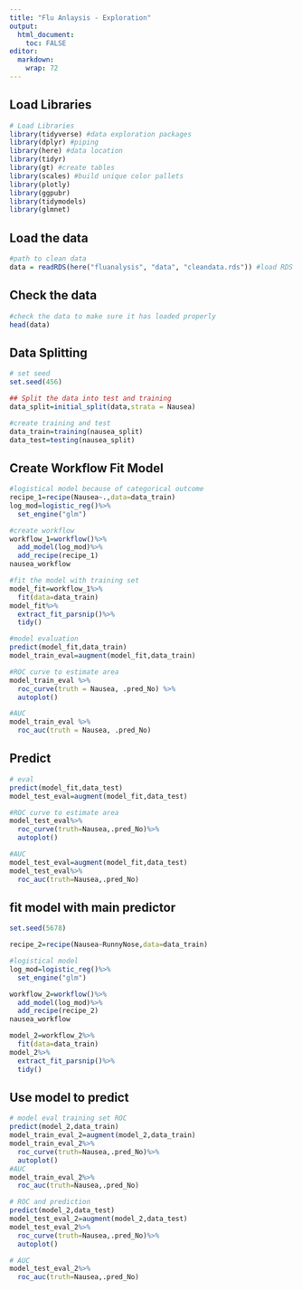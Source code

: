 ```yaml
---
title: "Flu Anlaysis - Exploration"
output:
  html_document:
    toc: FALSE
editor: 
  markdown: 
    wrap: 72
---
```


## Load Libraries

```r
# Load Libraries
library(tidyverse) #data exploration packages
library(dplyr) #piping
library(here) #data location
library(tidyr)
library(gt) #create tables 
library(scales) #build unique color pallets
library(plotly)
library(ggpubr)
library(tidymodels)
library(glmnet)

```

## Load the data

```r
#path to clean data
data = readRDS(here("fluanalysis", "data", "cleandata.rds")) #load RDS file
```

## Check the data

```r
#check the data to make sure it has loaded properly
head(data)
```
## Data Splitting 
```r
# set seed 
set.seed(456)

## Split the data into test and training
data_split=initial_split(data,strata = Nausea)

#create training and test
data_train=training(nausea_split)
data_test=testing(nausea_split)
```


## Create Workflow Fit Model

```r
#logistical model because of categorical outcome
recipe_1=recipe(Nausea~.,data=data_train)
log_mod=logistic_reg()%>%
  set_engine("glm")
```

```r
#create workflow
workflow_1=workflow()%>%
  add_model(log_mod)%>%
  add_recipe(recipe_1)
nausea_workflow

#fit the model with training set
model_fit=workflow_1%>%
  fit(data=data_train)
model_fit%>%
  extract_fit_parsnip()%>%
  tidy()
```


```r
#model evaluation
predict(model_fit,data_train)
model_train_eval=augment(model_fit,data_train)
```

```r
#ROC curve to estimate area
model_train_eval %>% 
  roc_curve(truth = Nausea, .pred_No) %>%
  autoplot()

#AUC
model_train_eval %>%
  roc_auc(truth = Nausea, .pred_No)
```


## Predict 
```r

# eval
predict(model_fit,data_test)
model_test_eval=augment(model_fit,data_test)

#ROC curve to estimate area
model_test_eval%>%
  roc_curve(truth=Nausea,.pred_No)%>%
  autoplot()

#AUC
model_test_eval=augment(model_fit,data_test)
model_test_eval%>%
  roc_auc(truth=Nausea,.pred_No)
```


## fit model with main predictor
```r
set.seed(5678)

recipe_2=recipe(Nausea~RunnyNose,data=data_train)

#logistical model
log_mod=logistic_reg()%>%
  set_engine("glm")

workflow_2=workflow()%>%
  add_model(log_mod)%>%
  add_recipe(recipe_2)
nausea_workflow

model_2=workflow_2%>%
  fit(data=data_train)
model_2%>%
  extract_fit_parsnip()%>%
  tidy()
```

## Use model to predict
```r
# model eval training set ROC
predict(model_2,data_train)
model_train_eval_2=augment(model_2,data_train)
model_train_eval_2%>%
  roc_curve(truth=Nausea,.pred_No)%>%
  autoplot()
#AUC
model_train_eval_2%>%
  roc_auc(truth=Nausea,.pred_No)


```
```r
# ROC and prediction
predict(model_2,data_test)
model_test_eval_2=augment(model_2,data_test)
model_test_eval_2%>%
  roc_curve(truth=Nausea,.pred_No)%>%
  autoplot()

# AUC
model_test_eval_2%>%
  roc_auc(truth=Nausea,.pred_No)
```

